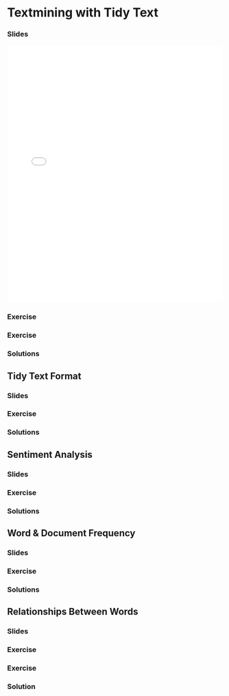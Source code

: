 # Textmining with Tidy Text

### Slides

<embed src="slides/tidytext_slides.pdf" type="application/pdf" width="100%" height="600px" />
    
### Exercise

### Exercise

### Solutions

## Tidy Text Format

### Slides

### Exercise

### Solutions

## Sentiment Analysis

### Slides

### Exercise 

### Solutions

## Word & Document Frequency

### Slides

### Exercise

### Solutions

## Relationships Between Words

### Slides

### Exercise

### Exercise

### Solution